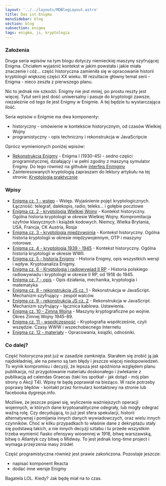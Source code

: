 ```yaml
---
layout: '../../layouts/MDBlogLayout.astro'
title: Das ist Enigma
menuSidebar: blog
section: blog
subsection: enigma
tags: enigma, js, kryptologia
---
```


### Założenia

Druga seria wpisów na tym blogu dotyczy niemieckiej maszyny szyfrującej Enigma. Chciałem wyjaśnić kontekst w jakim powstała i jakie miała znaczenie i cóż... część historyczna zamieniła się w opracowanie historii kryptologii większej części XX wieku. W rezultacie główny temat serii - Enigma - nieco zeszła z pierwszego planu.

Nic to jednak nie szkodzi. Enigmy nie jest mniej, po prostu reszty jest więcej. Tytuł serii jest dość uniwersalny i pasuje do kryptologii zawsze, niezależnie od tego ile jest Enigmy w Enigmie. A tej będzie tu wystarczająca ilość.

Seria wpisów o Enigmie ma dwa komponenty:

 - historyczny - omówienie w kontekście historycznym, od czasów Wielkiej Wojny
 - programistyczny - opis techniczny i rekonstrukcja w JavaScripcie

Oprócz wymienionych poniżej wpisów:

 - [Rekonstrukcja Enigmy](https://tdudkowski.github.io/Enigma/) - Enigma I (1930-45) - sedno części programistycznej, działający i w pełni zgodny z maszyną symulator Enigmy. Do tego również na githubie [interfejs Enmigmy](https://tdudkowski.github.io/Enigma/index-tastatur.html)
 - Zainteresowanych kryptologią zapraszam do lektury artykułu na tej stronie: [Kryptologia praktycznie](/it/kryptologia)

### Wpisy

 - [Enigma cz. 1 - wstęp](/blog/enigma-wstep) - Wstęp. Wyjaśnienie pojęć kryptologicznych. Łączność: telegraf, dalekopis, radio, teleks... i gołębie pocztowe
 - [Enigma cz. 2 - kryptologia Wielkiej Wojny](/blog/enigma-wwi) - Kontekst historyczny. Ogólna historia kryptologii w okresie Wielkiej Wojny. Kompromitacja szyfrów klasycznych i książek kodowych. Niemcy, Wielka Brytania, USA, Francja, CK Austria, Rosja
 - [Enigma cz. 3 - kryptologia międzywojnia](/blog/enigma-miedzywojnie) - Kontekst historyczny. Ogólna historia kryptologii w okresie międzywojennym, OTP i maszyny rotorowe.
 - [Enigma cz. 4 - kryptologia 1939 - 1945](/blog/enigma-wwii) - Kontekst historyczny. Ogólna historia kryptologii w okresie WWII.
 - [Enigma cz. 5 - historia Enigmy](/blog/enigma-historia) - Historia Enigmy, opis wszystkich wersji i wpływ. Kryptoanaliza Enigmy.
 - [Enigma cz. 6 - Kryptologia i radiowywiad II RP](/blog/enigma-iirp) - Historia polskiego radiowywiadu i kryptologii w okresie II RP, od 1918 do 1945.
 - [Enigma cz. 7 - opis](/blog/enigma-opis) - Opis działania, mechanika, kryptologia i matematyka
 - [Enigma cz. 8 - rekonstrukcja JS cz. 1](/blog/enigma-js-1) - Rekonstrukcja w JavaScript. Mechanizm szyfrujący - zespół walców.
 - [Enigma cz. 9 - rekonstrukcja JS cz. 2](/blog/enigma-js-2) - Rekonstrukcja w JavaScript. Mechanizm szyfrujący - łącznica kablowa. Ustawienia.
 - [Enigma cz. 10 - Zimna Wojna](/blog/enigma-zimnawojna) - Maszyny kryptograficzne po wojnie. Okres Zimnej Wojny 1945-89.
 - [Enigma cz. 11 - współczesność](/blog/enigma-po1990) - Kryptografia współcześnie, czyli wszędzie. Czasy WWW i wszechobecnego Internetu
 - [Enigma cz. 12 - materiały](/blog/enigma-materialy) - Opracowania, książki, odnośniki.

### Co dalej?

Część historyczna jest już w zasadzie zamknięta. Starałem się zrobić ją jak najdokładniej, ale na pewno są tam błędy i jeszcze więcej niedopowiedzeń. To wynik kompromisu i decyzji, że lepsza jest spóźniona względem planu publikacja, niż przygotowanie materiału doskonałego i zwlekanie z publikacją ad calendas Graecas (taki los spotkał - jak dotąd - mój plan strony o Akcji T4). Wpisy te będę poprawiał na bieżąco. W razie potrzeby poprawy błędów - kontakt przez formularz kontaktowy na stronie lub facebooka dygresje.info.

Możliwe, że jeszcze pojawi się, wyliczenie ważniejszych operacji wojennych, w których dane kryptoanalityczne odegrały, lub mogły odegrać ważną rolę. Czy decydującą, to już jest sfera spekulacji, historii alternatywnej i pomijania innych danych wywiadowczych, oraz wielu innych czynników. Choć w kilku przypadkach to właśnie dane z dekryptażu stały się podstawą takich, a nie innych decyzji sztabu i tu przede wszystkim trzeba wymienić fiasko ofensywy wiosennej w 1918, bitwę warszawską, bitwę o Atlantyk czy bitwę o Midway. To jest jednak long-time project i wymaga przejrzenia masy źródeł.

Część programistyczna również jest prawie zakończona. Pozostaje jeszcze:

 - napisać komponent Reacta
 - dodać inne wersje Enigmy

Bagatela LOL. Kiedy? Jak będę miał na to czas.